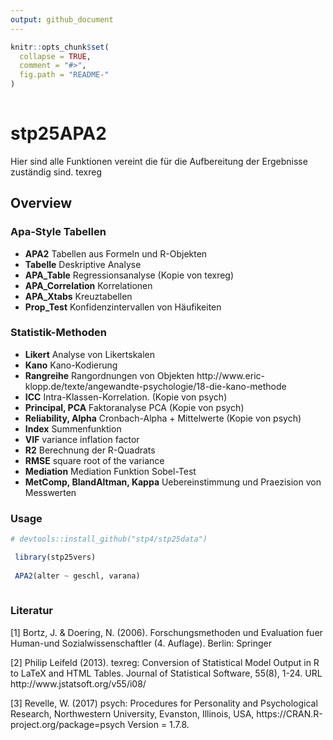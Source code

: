 ```yaml
---
output: github_document
---
```


<!-- README.md is generated from README.Rmd. Please edit that file -->

```r
knitr::opts_chunk$set(
  collapse = TRUE,
  comment = "#>",
  fig.path = "README-"
)
 
```

# stp25APA2 
Hier sind alle Funktionen vereint die für die Aufbereitung der Ergebnisse zuständig sind.
 texreg

Overview
--------


### Apa-Style Tabellen

-  **APA2** Tabellen aus Formeln und R-Objekten
-  **Tabelle**  Deskriptive Analyse
-  **APA_Table**  Regressionsanalyse (Kopie von texreg)
-  **APA_Correlation**  Korrelationen
-  **APA_Xtabs**  Kreuztabellen
-  **Prop_Test**  Konfidenzintervallen von Häufikeiten

### Statistik-Methoden

-  **Likert**  Analyse von Likertskalen
-  **Kano**  Kano-Kodierung
- **Rangreihe** Rangordnungen von Objekten  http://www.eric-klopp.de/texte/angewandte-psychologie/18-die-kano-methode
-  **ICC**  Intra-Klassen-Korrelation. (Kopie von psych)
-  **Principal, PCA**  Faktoranalyse PCA (Kopie von psych)
-  **Reliability, Alpha**  Cronbach-Alpha + Mittelwerte (Kopie von psych)
-  **Index** Summenfunktion
-  **VIF**  variance inflation factor
-  **R2**   Berechnung der R-Quadrats
-  **RMSE**    square root of the variance
-  **Mediation**  Mediation Funktion Sobel-Test 
-  **MetComp, BlandAltman, Kappa** Uebereinstimmung und Praezision von Messwerten


### Usage

```r
# devtools::install_github("stp4/stp25data")

 library(stp25vers)
 
 APA2(alter ~ geschl, varana)
 
```

### Literatur
[1] Bortz, J. & Doering, N. (2006). Forschungsmethoden und Evaluation fuer Human-und Sozialwissenschaftler (4. Auflage). Berlin: Springer

[2] Philip Leifeld (2013). texreg: Conversion of Statistical Model
  Output in R to LaTeX and HTML Tables. Journal of Statistical
  Software, 55(8), 1-24. URL http://www.jstatsoft.org/v55/i08/

[3] Revelle, W. (2017) psych: Procedures for Personality and
  Psychological Research, Northwestern University, Evanston,
  Illinois, USA, https://CRAN.R-project.org/package=psych Version
  = 1.7.8.
